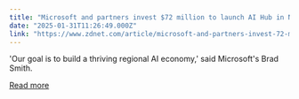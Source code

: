 ```yaml
---
title: "Microsoft and partners invest $72 million to launch AI Hub in New Jersey"
date: "2025-01-31T11:26:49.000Z"
link: "https://www.zdnet.com/article/microsoft-and-partners-invest-72-million-to-launch-ai-hub-in-new-jersey/"
---
```


'Our goal is to build a thriving regional AI economy,' said Microsoft's Brad Smith.

[Read more](https://www.zdnet.com/article/microsoft-and-partners-invest-72-million-to-launch-ai-hub-in-new-jersey/)
